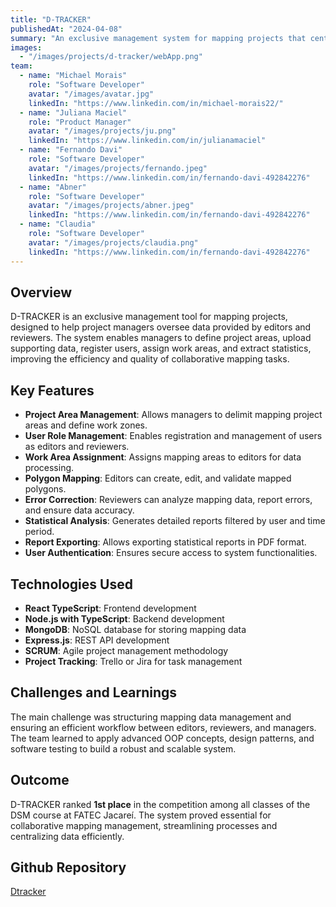 ```yaml
---
title: "D-TRACKER"
publishedAt: "2024-04-08"
summary: "An exclusive management system for mapping projects that centralizes and optimizes the work of editors and reviewers in the geoprocessing sector."
images:
  - "/images/projects/d-tracker/webApp.png"
team:
  - name: "Michael Morais"
    role: "Software Developer"
    avatar: "/images/avatar.jpg"
    linkedIn: "https://www.linkedin.com/in/michael-morais22/"
  - name: "Juliana Maciel"
    role: "Product Manager"
    avatar: "/images/projects/ju.png"
    linkedIn: "https://www.linkedin.com/in/julianamaciel"
  - name: "Fernando Davi"
    role: "Software Developer"
    avatar: "/images/projects/fernando.jpeg"
    linkedIn: "https://www.linkedin.com/in/fernando-davi-492842276"
  - name: "Abner"
    role: "Software Developer"
    avatar: "/images/projects/abner.jpeg"
    linkedIn: "https://www.linkedin.com/in/fernando-davi-492842276"
  - name: "Claudia"
    role: "Software Developer"
    avatar: "/images/projects/claudia.png"
    linkedIn: "https://www.linkedin.com/in/fernando-davi-492842276"
---
```


## Overview

D-TRACKER is an exclusive management tool for mapping projects, designed to help project managers oversee data provided by editors and reviewers. The system enables managers to define project areas, upload supporting data, register users, assign work areas, and extract statistics, improving the efficiency and quality of collaborative mapping tasks.

## Key Features

- **Project Area Management**: Allows managers to delimit mapping project areas and define work zones.
- **User Role Management**: Enables registration and management of users as editors and reviewers.
- **Work Area Assignment**: Assigns mapping areas to editors for data processing.
- **Polygon Mapping**: Editors can create, edit, and validate mapped polygons.
- **Error Correction**: Reviewers can analyze mapping data, report errors, and ensure data accuracy.
- **Statistical Analysis**: Generates detailed reports filtered by user and time period.
- **Report Exporting**: Allows exporting statistical reports in PDF format.
- **User Authentication**: Ensures secure access to system functionalities.

## Technologies Used

- **React TypeScript**: Frontend development
- **Node.js with TypeScript**: Backend development
- **MongoDB**: NoSQL database for storing mapping data
- **Express.js**: REST API development
- **SCRUM**: Agile project management methodology
- **Project Tracking**: Trello or Jira for task management

## Challenges and Learnings

The main challenge was structuring mapping data management and ensuring an efficient workflow between editors, reviewers, and managers. The team learned to apply advanced OOP concepts, design patterns, and software testing to build a robust and scalable system.

## Outcome

D-TRACKER ranked **1st place** in the competition among all classes of the DSM course at FATEC Jacareí. The system proved essential for collaborative mapping management, streamlining processes and centralizing data efficiently.

## Github Repository
[Dtracker](https://github.com/DevsDomain/D-Traker)